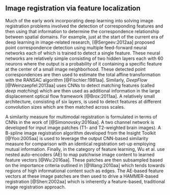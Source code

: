 
## Image registration via feature localization

Much of the early work incorporating deep learning into solving image
registration problems involved the detection of corresponding features
and then using that information to determine the correspondence relationship
between spatial domains.  For example, just at the start of the
current era of deep learning in image-related research, [@Sergeev:2012aa]
proposed point correspondence detection using multiple feed-forward neural
networks each of which is trained to detect a single feature.  These
neural networks are relatively simple consisting of two hidden layers each
with 60 neurons where the output is a probability of it containing a specific
feature at the center of a small image neighborhood.  These detected point correspondences
are then used to estimate the total affine transformation with the RANSAC
algorithm [@Fischler:1981aa].
Similarly, _DeepFlow_ [@Weinzaepfel:2013aa] uses CNNs to detect
matching features (called _deep matching_) which are then used as
additional information in the large displacement optical flow framework
[@Brox:2011aa].  A relatively small architecture, consisting
of six layers, is used to detect features at different convolution sizes which
are then matched across scales.

A similarity measure for multimodal registration is formulated in terms
of CNNs in the work of [@Simonovsky:2016aa].  A two channel network is
developed for input image patches (T1- and T2-weighted brain images).
A B-spline image registration algorithm developed from the Insight Toolkit [@Yoo:2005aa]
is used to leverage the output CNN-based similarity measure for comparison
with an identical registration set-up employing mutual information.
Finally, in the category of feature learning, Wu et al. use nested auto-encoders (AE)
to map patchwise image content to learned feature vectors [@Wu:2016aa].  These
patches are then subsampled based on the importance criteria outlined in
[@Wang:2010aa] which tends towards regions of high informational content
such as edges. The AE-based feature vectors at these image patches are then
used to drive a HAMMER-based registration [@Shen:2002aa] which is inherently
a feature-based, traditional image registration approach.
